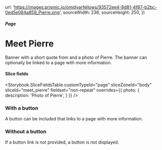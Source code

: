 




  url: 'https://images.prismic.io/omidyarfellows/93572ee4-8d81-4f87-b2bc-0ed5e084a859_Pierre.png',
  sourceWidth: 236,
  sourceHeight: 250,
})

<Meta title="Pages/Meet Pierre" component={PageBodyMeetPierre} />

##### Page

# Meet Pierre

Banner with a short quote from and a photo of Pierre. The banner can optionally
be linked to a page with more information.

#### Slice fields

<Storybook.SliceFieldsTable
  customTypeId="page"
  sliceZoneId="body"
  sliceId="meet_pierre"
  fieldset="non-repeat"
  overrides={{
    photo: {
      description: 'Photo of Pierre',
    }
  }}
/>

### With a button

A button can be included that links to a page with more information.

<Canvas withSource="none">
  <Story name="With a button">
    <PageBodyMeetPierre
      nextSharesBg={false}
      quote={quote}
      credit={credit}
      buttonHref="#"
      photoFluid={photo}
    />
  </Story>
</Canvas>

### Without a button

If a button link is not provided, a button is not displayed.

<Canvas withSource="none">
  <Story name="Without a button">
    <PageBodyMeetPierre
      nextSharesBg={false}
      quote={quote}
      credit={credit}
      photoFluid={photo}
    />
  </Story>
</Canvas>
